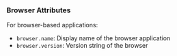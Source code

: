 ### Browser Attributes

For browser-based applications:

- `browser.name`: Display name of the browser application
- `browser.version`: Version string of the browser